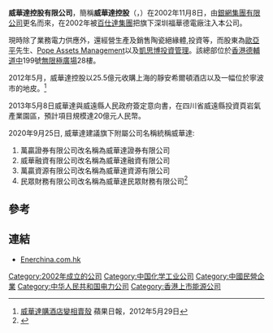'''威華達控股有限公司'''，簡稱'''威華達控股'''（'''{{lang-en|Enerchina Holdings Limited}}'''，{{hkex|0622}}）在2002年11月8日，由[[銀網集團有限公司|銀網集團有限公司]]更名而來，在2002年被[[百仕達集團|百仕達集團]]把旗下深圳福華德電廠注入本公司。

現時除了業務電力供應外，還經營生產及銷售陶瓷絕緣體,投資等，而股東為[[歐亞平|歐亞平]]先生、[[Pope_Assets_Management|Pope Assets Management]]以及[[凱思博投資管理|凱思博投資管理]]。該總部位於[[香港|香港]][[德輔道中|德輔道中]]199號[[無限極廣場|無限極廣場]]28樓。

2012年5月，威華達控股以25.5億元收購上海的靜安希爾頓酒店以及一幅位於寧波市的地皮。<ref>[http://hk.apple.nextmedia.com/financeestate/art/20120529/16377629 威華達購酒店變相賣殼] {{Wayback|url=http://hk.apple.nextmedia.com/financeestate/art/20120529/16377629 |date=20160304122648 }} 蘋果日報，2012年5月29日</ref>

2013年5月8日威華達與威遠縣人民政府簽定意向書，在四川省威遠縣投資頁岩氣產業園區，預計項目規模達20億元人民幣。

2020年9月25日, 威華達建議旗下附屬公司名稱統稱威華達:

#萬贏證券有限公司改名稱為威華達證券有限公司
#威華融資有限公司改名稱為威華達融資有限公司
#萬贏資源有限公司改名稱為威華達資源有限公司
#民眾財務有限公司改名稱為威華達民眾財務有限公司<ref>{{cite web|url=https://www1.hkexnews.hk/listedco/listconews/sehk/2020/0925/2020092501235_c.pdf |title=自願公告 附屬公司建議更改名稱 |publisher=威華達控股有限公司 |date=2020-09-25|accessdate=2020-09-27}}</ref>

==參考==
{{reflist}}

==連結==
*[https://web.archive.org/web/20111220195253/http://www.enerchina.com.hk/ Enerchina.com.hk]

[[Category:2002年成立的公司|Category:2002年成立的公司]]
[[Category:中国化学工业公司|Category:中国化学工业公司]]
[[Category:中國民營企業|Category:中國民營企業]]
[[Category:中华人民共和国电力公司|Category:中华人民共和国电力公司]]
[[Category:香港上市能源公司|Category:香港上市能源公司]]
